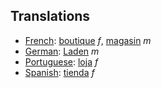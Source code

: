 ==Translations==
*[[French]]: [[boutique]] ''f'', [[magasin]] ''m''
*[[German]]: [[Laden]] ''m''
*[[Portuguese]]: [[loja]] ''f''
*[[Spanish]]: [[tienda]] ''f''